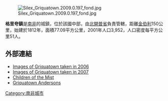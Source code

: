 {{noteTA
|1=zh:格里夸鎮;zh-cn:格里夸镇;zh-hk:格里夸鎮;
}}

[[Image:Silex_Griquatown.2009.0.197_fond.jpg|thumb]]

'''格里夸鎮'''是[[南非|南非]]的城鎮，位於該國中部，由[[北開普省|北開普省]]負責管轄，距離[[金伯利_(北開普省)|金伯利]]150公里，始建於1812年，面積77.09平方公里，2001年人口3,952，人口密度每平方公里51人。

==外部連結==
* [http://www.griquas.com/2006/ Images of Griquatown taken in 2006] {{Wayback|url=http://www.griquas.com/2006/ |date=20130328174148 }}
* [http://www.griquas.com/2007/ Images of Griquatown taken in 2007] {{Wayback|url=http://www.griquas.com/2007/ |date=20121223042001 }}
* [http://www.griquas.com Children of the Mist] {{Wayback|url=http://www.griquas.com/ |date=20130318152042 }}
* [http://griquatownandersons.com/griquatownhistory.html Griquatown Andersons] {{Wayback|url=http://griquatownandersons.com/griquatownhistory.html |date=20040610000012 }}

{{SouthAfrica-geo-stub}}
[[Category:南非城市|Category:南非城市]]